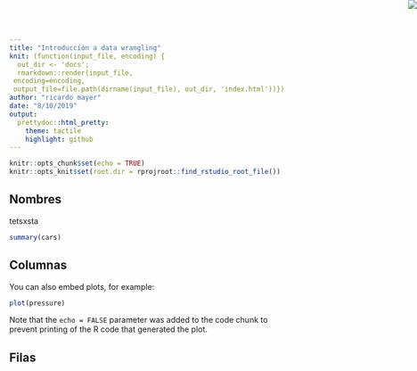 ```yaml
---
title: "Introducción a data wrangling"
knit: (function(input_file, encoding) {
  out_dir <- 'docs';
  rmarkdown::render(input_file,
 encoding=encoding,
 output_file=file.path(dirname(input_file), out_dir, 'index.html'))})
author: "ricardo mayer"
date: "8/10/2019"
output:
  prettydoc::html_pretty:
    theme: tactile
    highlight: github
---
```



<img src="cien-logo.png" style="max-width=10%;position:absolute;top:0;right:0;" />

```r
knitr::opts_chunk$set(echo = TRUE)
knitr::opts_knit$set(root.dir = rprojroot::find_rstudio_root_file())
```

## Nombres
tetsxsta

```r
summary(cars)
```

## Columnas

You can also embed plots, for example:

```r
plot(pressure)
```

Note that the `echo = FALSE` parameter was added to the code chunk to prevent printing of the R code that generated the plot.

## Filas

